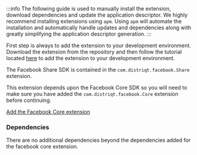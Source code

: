 
:::info
The following guide is used to manually install the extension, download dependencies and update the application descriptor. We highly recommend installing extensions using `apm`. Using `apm` will automate the installation and automatically handle updates and dependencies along with greatly simplifying the application descriptor generation.
:::


First step is always to add the extension to your development environment. Download the extension from the repository and then follow the tutorial located [here](/docs/tutorials/getting-started) to add the extension to your development environment.

The Facebook Share SDK is contained in the `com.distriqt.facebook.Share` extension.

This extension depends upon the Facebook Core SDK so you will need to make sure you have added the `com.distriqt.facebook.Core` extension before continuing.

[Add the Facebook Core extension](../../core/add-the-extension.mdx)

### Dependencies

There are no additional dependencies beyond the dependencies added for the facebook core extension. 